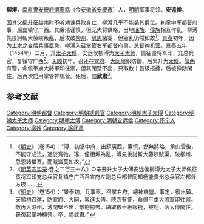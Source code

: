 {{redirect2|柳溥|同名的朝鮮王朝官員|柳溥 (朝鮮)}}
'''柳溥'''，[[南直隶|南直隶]][[安慶府|安慶府]][[懷寧縣|懷寧縣]]（今[[安徽省|安徽省]][[安慶市|安慶市]]）人，[[明朝|明朝]]军事将领。'''安遠侯'''。

因其父[[柳升|柳升]]征越南时不听劝谏兵败身亡，柳溥几乎不能袭其爵位。初掌中军都督府事，后出镇守广西。其廉洁谨慎，但无大将谋略，当地[[瑶族|瑶族]]、[[僮族|僮族]]相互作乱，柳溥先後討斬大藤峽叛乱，后攻破[[柳州|柳州]]、[[思恩|思恩]]諸寨，但寇乱仍然如故<ref>《[[明史|明史]]》（卷154）：“溥，初掌中府，出鎮廣西。廉慎，然無將略，承山雲後，不能守成法，過於寬弛。瑤、僮相煽為亂，溥先後討斬大藤峽賊渠，破柳州、思恩諸蠻寨，而賊滋蔓如故。”</ref>。[[景泰_(年号)|景泰]]初年，因为[[土木之变|土木之变]]后兵事亟急，柳溥入召掌管右军都督府事，总督[[神机营|神机营]]。景泰五年（1454年）二月，升[[太子太傅|太子太傅]]、安远侯柳溥为[[太子太师|太子太师]]，佩征蛮将军印，充总兵官，复镇守广西<ref>《[[明英宗实录|明英宗实录]]·卷之二百三十八》○辛丑升太子太傅安远侯柳溥为太子太师佩征蛮将军印充总兵官复镇守广西召宣府左副总兵都督同知杨能贵州总兵官左都督方瑛.......</ref>。[[天顺_(明朝)|天顺]]初年，召还在[[宣府|宣府]]、[[大同镇_(明朝)|大同]]组织防御，后累升为[[太傅|太傅]]。[[陝西|陝西]]有警，命佩平虜大將軍印往禦，但其閉壁不出，只取数十首级报捷，后被弹劾閑住。后再次启用掌管神机营。死后，謚'''武肅'''<ref>《[[明史|明史]]》（卷154）：“景泰初，兵事亟，召掌右府，總神機營。事定，復出鎮。天順初召還，防宣府、大同，累進太傅。陝西有警，命佩平虜大將軍印往禦。敵再入涼州，溥閉壁不出，敵飽掠去。躡取數十級報捷，被劾，落太傅閑住。尋復起掌神機營。卒，謚武肅。”</ref>。

==参考文献==
{{wikisource|明史/卷154}}
<div class="references-small">
<references />
</div>

{{明朝官员小作品}}
[[Category:明朝都督|Category:明朝都督]]
[[Category:明朝總兵官|Category:明朝總兵官]]
[[Category:明朝太子太傅|Category:明朝太子太傅]]
[[Category:明朝太子太师|Category:明朝太子太师]]
[[Category:明朝太傅|Category:明朝太傅]]
[[Category:明朝安远侯|Category:明朝安远侯]]
[[Category:怀宁人|Category:怀宁人]]
[[Category:柳姓|Category:柳姓]]
[[Category:諡武肅|Category:諡武肅]]